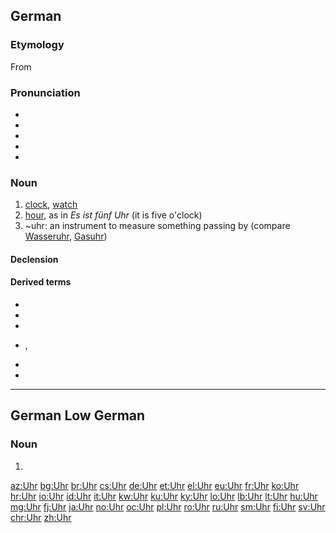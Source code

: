 ==German==

===Etymology===
From {{etyl|la|de}} {{term|hōra||hour|lang=la}}

===Pronunciation===
* {{IPA|/ʔuːɐ̯/|lang=de}}
* {{audio|De-Uhr.ogg|audio (Germany)}}
* {{audio|De-at-Uhr.ogg|audio (Austria)}}
* {{homophones|lang=de|ur-|Ur}}
* {{rhymes|uːɐ̯|lang=de}}

===Noun===
{{de-noun|f||Uhren}}

# [[clock]], [[watch]]
# [[hour]], as in ''Es ist fünf Uhr'' (it is five o'clock)
# ~uhr: an instrument to measure something passing by (compare [[Wasseruhr]], [[Gasuhr]])

====Declension====
{{de-decl-noun-f|en}}

====Derived terms====
{{der-top}}
* {{l|de|Kirchturmuhr|gloss=church tower clock}}
* {{l/de|Kontrolluhr}}
* {{l|de|rund um die Uhr|gloss=around the clock, 24/7}}
{{der-mid}}
* {{l/de|Stechuhr}}, {{l|de|Stempeluhr|gloss=time clock, punch clock}}
* {{l|de|Uhrmacher|gloss=clockmaker, watchmaker, horologist}}
* {{l|de|Uhrwerk|gloss=clockwork}}
{{der-bottom}}

----

==German Low German==

===Noun===
{{nds-de-noun|g=n}}

# {{alternative spelling of|Ur|lang=nds-de}}

[[az:Uhr]]
[[bg:Uhr]]
[[br:Uhr]]
[[cs:Uhr]]
[[de:Uhr]]
[[et:Uhr]]
[[el:Uhr]]
[[eu:Uhr]]
[[fr:Uhr]]
[[ko:Uhr]]
[[hr:Uhr]]
[[io:Uhr]]
[[id:Uhr]]
[[it:Uhr]]
[[kw:Uhr]]
[[ku:Uhr]]
[[ky:Uhr]]
[[lo:Uhr]]
[[lb:Uhr]]
[[lt:Uhr]]
[[hu:Uhr]]
[[mg:Uhr]]
[[fj:Uhr]]
[[ja:Uhr]]
[[no:Uhr]]
[[oc:Uhr]]
[[pl:Uhr]]
[[ro:Uhr]]
[[ru:Uhr]]
[[sm:Uhr]]
[[fi:Uhr]]
[[sv:Uhr]]
[[chr:Uhr]]
[[zh:Uhr]]